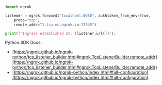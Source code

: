 ```python
import ngrok

listener = ngrok.forward("localhost:8080", authtoken_from_env=True,
    proto="tcp",
    remote_addr="1.tcp.eu.ngrok.io:12345")

print(f"Ingress established at: {listener.url()}");
```

Python SDK Docs:

- [https://ngrok.github.io/ngrok-python/tcp_listener_builder.html#ngrok.TcpListenerBuilder.remote_addr](https://ngrok.github.io/ngrok-python/tcp_listener_builder.html#ngrok.TcpListenerBuilder.remote_addr)
- [https://ngrok.github.io/ngrok-python/index.html#full-configuration](https://ngrok.github.io/ngrok-python/index.html#full-configuration)
